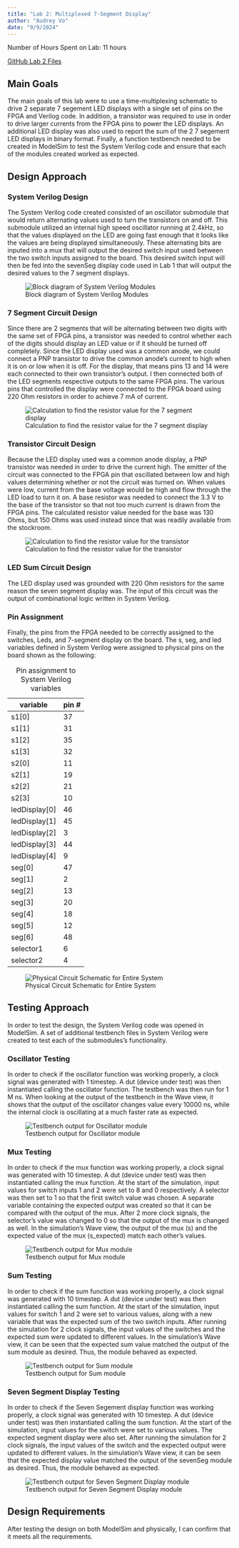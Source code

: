 ```yaml
---
title: "Lab 2: Multiplexed 7-Segment Display"
author: "Audrey Vo"
date: "9/9/2024"
---
```


Number of Hours Spent on Lab: 11 hours

[GitHub Lab 2 Files](https://github.com/audreyvo23/e155-lab2)


## Main Goals
The main goals of this lab were to use a time-multiplexing schematic to drive 2 separate 7 segement LED displays with a single set of pins on the FPGA and Verilog code. In addition, a transistor was required to use in order to drive larger currents from the FPGA pins to power the LED displays. An additional LED display was also used to report the sum of the 2 7 segement LED displays in binary format. Finally, a function testbench needed to be created in ModelSim to test the System Verilog code and ensure that each of the modules created worked as expected.

## Design Approach

### System Verilog Design
The System Verilog code created consisted of an oscillator submodule that would return alternating values used to turn the transistors on and off. This submodule utilized an internal high speed oscillator running at 2.4kHz, so that the values displayed on the LED are going fast enough that it looks like the values are being displayed simultaneously. These alternating bits are inputed into a mux that will output the desired switch input used between the two switch inputs assigned to the board. This desired switch input will then be fed into the sevenSeg display code used in Lab 1 that will output the desired values to the 7 segment displays. 

![Block diagram of System Verilog Modules](images/lab2blockdiagram.png)

### 7 Segment Circuit Design
Since there are 2 segments that will be alternating between two digits with the same set of FPGA pins, a transistor was needed to control whether each of the digits should display an LED value or if it should be turned off completely. Since the LED display used was a common anode, we could connect a PNP transistor to drive the common anode's current to high when it is on or low when it is off. For the display, that means pins 13 and 14 were each connected to their own transistor's output. I then connected both of the LED segments respective outputs to the same FPGA pins. The various pins that controlled the display were connected to the FPGA board using 220 Ohm resistors in order to achieve 7 mA of current.


![Calculation to find the resistor value for the 7 segment display](images/resistor.png)

### Transistor Circuit Design
Because the LED display used was a common anode display, a PNP transistor was needed in order to drive the current high. The emitter of the circuit was connected to the FPGA pin that oscillated between low and high values determining whether or not the circuit was turned on. When values were low, current from the base voltage would be high and flow through the LED load to turn it on. A base resistor was needed to connect the 3.3 V to the base of the transistor so that not too much current is drawn from the FPGA pins. The calculated resistor value needed for the base was 130 Ohms, but 150 Ohms was used instead since that was readily available from the stockroom.


![Calculation to find the resistor value for the transistor](images/transistor.png)

### LED Sum Circuit Design
The LED display used was grounded with 220 Ohm resistors for the same reason the seven segment display was. The input of this circuit was the output of combinational logic written in System Verilog. 

### Pin Assignment
Finally, the pins from the FPGA needed to be correctly assigned to the switches, Leds, and 7-segment display on the board. The s, seg, and led variables defined in System Verilog were assigned to physical pins on the board shown as the following:

| variable       | pin # |
|----------------|:------|
| s1[0]          |   37  |   
| s1[1]          |   31  |  
| s1[2]          |   35  |
| s1[3]          |   32  | 
| s2[0]          |   11  |   
| s2[1]          |   19  |  
| s2[2]          |   21  |
| s2[3]          |   10  |  
| ledDisplay[0]  |   46  |   
| ledDisplay[1]  |   45  |  
| ledDisplay[2]  |   3   | 
| ledDisplay[3]  |   44  |  
| ledDisplay[4]  |   9   | 
| seg[0]         |   47  |  
| seg[1]         |   2   |
| seg[2]         |   13  |  
| seg[3]         |   20  |
| seg[4]         |   18  |  
| seg[5]         |   12  |
| seg[6]         |   48  |
| selector1      |   6   |
| selector2      |   4   |

: Pin assignment to System Verilog variables


![Physical Circuit Schematic for Entire System](images/lab2schematic3.png)


## Testing Approach
In order to test the design, the System Verilog code was opened in ModelSim. A set of additional testbench files in System Verilog were created to test each of the submodules's functionality. 

### Oscillator Testing
In order to check if the oscillator function was working properly, a clock signal was generated with 1 timestep. A dut (device under test) was then instantiated calling the oscillator function. The testbench was then run for 1 M ns. When looking at the output of the testbench in the Wave view, it shows that the output of the oscillator changes value every 10000 ns, while the internal clock is oscillating at a much faster rate as expected.

![Testbench output for Oscillator module](images/osctb.png)

### Mux Testing
In order to check if the mux function was working properly, a clock signal was generated with 10 timestep. A dut (device under test) was then instantiated calling the mux function. At the start of the simulation, input values for switch inputs 1 and 2 were set to 8 and 0 respectively. A selector was then set to 1 so that the first switch value was chosen. A separate variable containing the expected output was created so that it can be compared with the output of the mux. After 2 more clock signals, the selector's value was changed to 0 so that the output of the mux is changed as well. In the simulation's Wave view, the output of the mux (s) and the expected value of the mux (s_expected) match each other's values.

![Testbench output for Mux module](images/muxtb.png)

### Sum Testing
In order to check if the sum function was working properly, a clock signal was generated with 10 timestep. A dut (device under test) was then instantiated calling the sum function. At the start of the simulation, input values for switch 1 and 2 were set to various values, along with a new variable that was the expected sum of the two switch inputs. After running the simulation for 2 clock signals, the input values of the switches and the expected sum were updated to different values. In the simulation's Wave view, it can be seen that the expected sum value matched the output of the sum module as desired. Thus, the module behaved as expected.

![Testbench output for Sum module](images/sumtb.png)

### Seven Segment Display Testing
In order to check if the Seven Segement display function was working properly, a clock signal was generated with 10 timestep. A dut (device under test) was then instantiated calling the sum function. At the start of the simulation, input values for the switch were set to various values. The expected segment display were also set. After running the simulation for 2 clock signals, the input values of the switch and the expected output were updated to different values. In the simulation's Wave view, it can be seen that the expected display value matched the output of the sevenSeg module as desired. Thus, the module behaved as expected.

![Testbench output for Seven Segment Display module](images/sevenSegtb.png)


## Design Requirements
After testing the design on both ModelSim and physically, I can confirm that it meets all the requirements.




